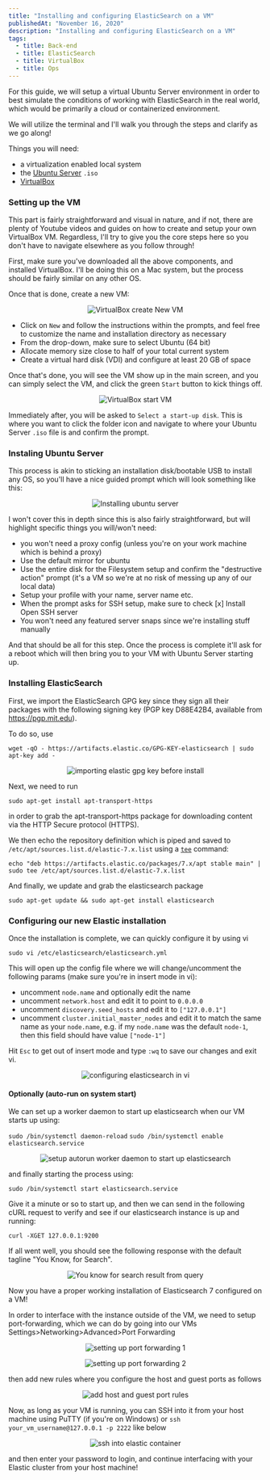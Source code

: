 ```yaml
---
title: "Installing and configuring ElasticSearch on a VM"
publishedAt: "November 16, 2020"
description: "Installing and configuring ElasticSearch on a VM"
tags:
  - title: Back-end
  - title: ElasticSearch
  - title: VirtualBox
  - title: Ops
---
```


For this guide, we will setup a virtual Ubuntu Server environment in order to best simulate the conditions of working with ElasticSearch in the real world, which would be primarily a cloud or containerized environment.

We will utilize the terminal and I'll walk you through the steps and clarify as we go along!

Things you will need:

- a virtualization enabled local system
- the [Ubuntu Server](https://ubuntu.com/download/server) `.iso`
- [VirtualBox](https://www.virtualbox.org/)

### Setting up the VM

This part is fairly straightforward and visual in nature, and if not, there are plenty of Youtube videos and guides on how to create and setup your own VirtualBox VM. Regardless, I'll try to give you the core steps here so you don't have to navigate elsewhere as you follow through!

First, make sure you've downloaded all the above components, and installed VirtualBox. I'll be doing this on a Mac system, but the process should be fairly similar on any other OS.

Once that is done, create a new VM:

<p align="center">
  <Image
    alt="VirtualBox create New VM"
    src="https://dev-to-uploads.s3.amazonaws.com/i/nrf4420ac9cc6ozy092b.png"
    width={600}
    height={100}
    placeholder="blur"
    blurDataURL="https://dev-to-uploads.s3.amazonaws.com/i/nrf4420ac9cc6ozy092b.png"
  />
</p>

- Click on `New` and follow the instructions within the prompts, and feel free to customize the name and installation directory as necessary
- From the drop-down, make sure to select Ubuntu (64 bit)
- Allocate memory size close to half of your total current system
- Create a virtual hard disk (VDI) and configure at least 20 GB of space

Once that's done, you will see the VM show up in the main screen, and you can simply select the VM, and click the green `Start` button to kick things off.

<p align="center">
  <Image
    alt="VirtualBox start VM"
    src="https://dev-to-uploads.s3.amazonaws.com/i/xtosu6i2b4ygok9bplvg.png"
    width={450}
    height={120}
    placeholder="blur"
    blurDataURL="https://dev-to-uploads.s3.amazonaws.com/i/xtosu6i2b4ygok9bplvg.png"
  />
</p>

Immediately after, you will be asked to `Select a start-up disk`. This is where you want to click the folder icon and navigate to where your Ubuntu Server `.iso` file is and confirm the prompt.

### Instaling Ubuntu Server

This process is akin to sticking an installation disk/bootable USB to install any OS, so you'll have a nice guided prompt which will look something like this:

<p align="center">
  <Image
    alt="Installing ubuntu server"
    src="https://dev-to-uploads.s3.amazonaws.com/i/ls9l13g7ywnjqkf6zzvw.png"
    width={700}
    height={520}
    placeholder="blur"
    blurDataURL="https://dev-to-uploads.s3.amazonaws.com/i/ls9l13g7ywnjqkf6zzvw.png"
  />
</p>

I won't cover this in depth since this is also fairly straightforward, but will highlight specific things you will/won't need:

- you won't need a proxy config (unless you're on your work machine which is behind a proxy)
- Use the default mirror for ubuntu
- Use the entire disk for the Filesystem setup and confirm the "destructive action" prompt (it's a VM so we're at no risk of messing up any of our local data)
- Setup your profile with your name, server name etc.
- When the prompt asks for SSH setup, make sure to check [x] Install Open SSH server
- You won't need any featured server snaps since we're installing stuff manually

And that should be all for this step. Once the process is complete it'll ask for a reboot which will then bring you to your VM with Ubuntu Server starting up.

### Installing ElasticSearch

First, we import the ElasticSearch GPG key since they sign all their packages with the following signing key (PGP key D88E42B4, available from https://pgp.mit.edu).

To do so, use

```shell
wget -qO - https://artifacts.elastic.co/GPG-KEY-elasticsearch | sudo apt-key add -
```

<p align="center">
  <Image
    alt="importing elastic gpg key before install"
    src="https://dev-to-uploads.s3.amazonaws.com/i/laluncmmntam5no05dyc.png"
    width={700}
    height={75}
    placeholder="blur"
    blurDataURL="https://dev-to-uploads.s3.amazonaws.com/i/laluncmmntam5no05dyc.png"
  />
</p>

Next, we need to run

```shell
sudo apt-get install apt-transport-https
```

in order to grab the apt-transport-https package for downloading content via the HTTP Secure protocol (HTTPS).

We then echo the repository definition which is piped and saved to `/etc/apt/sources.list.d/elastic-7.x.list` using a [`tee`](https://www.geeksforgeeks.org/tee-command-linux-example/) command:

```shell
echo "deb https://artifacts.elastic.co/packages/7.x/apt stable main" | sudo tee /etc/apt/sources.list.d/elastic-7.x.list
```

And finally, we update and grab the elasticsearch package

```shell
sudo apt-get update && sudo apt-get install elasticsearch
```

### Configuring our new Elastic installation

Once the installation is complete, we can quickly configure it by using vi

```shell
sudo vi /etc/elasticsearch/elasticsearch.yml
```

This will open up the config file where we will change/uncomment the following params (make sure you're in insert mode in vi):

- uncomment `node.name` and optionally edit the name
- uncomment `network.host` and edit it to point to `0.0.0.0`
- uncomment `discovery.seed_hosts` and edit it to `["127.0.0.1"]`
- uncomment `cluster.initial_master_nodes` and edit it to match the same name as your `node.name`, e.g. if my `node.name` was the default `node-1`, then this field should have value `["node-1"]`

Hit `Esc` to get out of insert mode and type `:wq` to save our changes and exit vi.

<p align="center">
  <Image
    alt="configuring elasticsearch in vi"
    src="https://dev-to-uploads.s3.amazonaws.com/i/sebt7xkofg22gp5jf76v.png"
    width={700}
    height={550}
    placeholder="blur"
    blurDataURL="https://dev-to-uploads.s3.amazonaws.com/i/sebt7xkofg22gp5jf76v.png"
  />
</p>

#### Optionally (auto-run on system start)

We can set up a worker daemon to start up elasticsearch when our VM starts up using:

`sudo /bin/systemctl daemon-reload`
`sudo /bin/systemctl enable elasticsearch.service`

<p align="center">
  <Image
    alt="setup autorun worker daemon to start up elasticsearch"
    src="https://dev-to-uploads.s3.amazonaws.com/i/g7n8adsgff1e50w0lz3t.png"
    width={700}
    height={120}
    placeholder="blur"
    blurDataURL="https://dev-to-uploads.s3.amazonaws.com/i/g7n8adsgff1e50w0lz3t.png"
  />
</p>

and finally starting the process using:

`sudo /bin/systemctl start elasticsearch.service`

Give it a minute or so to start up, and then we can send in the following cURL request to verify and see if our elasticsearch instance is up and running:

`curl -XGET 127.0.0.1:9200`

If all went well, you should see the following response with the default tagline "You Know, for Search".

<p align="center">
  <Image
    alt="You know for search result from query"
    src="https://dev-to-uploads.s3.amazonaws.com/i/270hbu7tx0yh1a3ebwm6.png"
    width={700}
    height={300}
    placeholder="blur"
    blurDataURL="https://dev-to-uploads.s3.amazonaws.com/i/270hbu7tx0yh1a3ebwm6.png"
  />
</p>

Now you have a proper working installation of Elasticsearch 7 configured on a VM!

In order to interface with the instance outside of the VM, we need to setup port-forwarding, which we can do by going into our VMs Settings>Networking>Advanced>Port Forwarding

<p align="center">
  <Image
    alt="setting up port forwarding 1"
    src="https://dev-to-uploads.s3.amazonaws.com/i/txdzf3gxwck6k8evfzju.png"
    width={700}
    height={400}
    placeholder="blur"
    blurDataURL="https://dev-to-uploads.s3.amazonaws.com/i/txdzf3gxwck6k8evfzju.png"
  />
</p>

<p align="center">
  <Image
    alt="setting up port forwarding 2"
    src="https://dev-to-uploads.s3.amazonaws.com/i/xw77ucmqxyrm0jnhoesy.png"
    width={700}
    height={550}
    placeholder="blur"
    blurDataURL="https://dev-to-uploads.s3.amazonaws.com/i/xw77ucmqxyrm0jnhoesy.png"
  />
</p>

then add new rules where you configure the host and guest ports as follows

<p align="center">
  <Image
    alt="add host and guest port rules"
    src="https://dev-to-uploads.s3.amazonaws.com/i/3rqr8pwfm8j6ff9qtnr3.png"
    width={700}
    height={250}
    placeholder="blur"
    blurDataURL="https://dev-to-uploads.s3.amazonaws.com/i/3rqr8pwfm8j6ff9qtnr3.png"
  />
</p>

Now, as long as your VM is running, you can SSH into it from your host machine using PuTTY (if you're on Windows) or `ssh your_vm_username@127.0.0.1 -p 2222` like below

<p align="center">
  <Image
    alt="ssh into elastic container"
    src="https://dev-to-uploads.s3.amazonaws.com/i/lk3ose5dvmx0rvpsru3e.png"
    width={700}
    height={500}
    placeholder="blur"
    blurDataURL="https://dev-to-uploads.s3.amazonaws.com/i/lk3ose5dvmx0rvpsru3e.png"
  />
</p>

and then enter your password to login, and continue interfacing with your Elastic cluster from your host machine!
